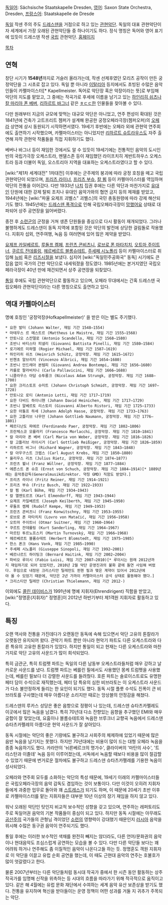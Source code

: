 [[독일어]]: Sächsische Staatskapelle Dresden, [[영어]]: Saxon State Orchestra, Dresden, [[프랑스어]]: Staatskapelle de Dresde

[[독일]] 작센 주의 주도 [[드레스덴]]을 거점으로 하고 있는 [[관현악단]]. 독일의 대표 관현악단이자 세계에서 가장 오래된 관현악단들 중 하나이기도 하다. 정식 명칭은 독어와 영어 표기에 있듯이 드레스덴 작센 [[국립]] 관현악단. [http://www.staatskapelle-dresden.de/ 홈페이지]

[[목차]]

== 연혁 ==
창단 시기가 '''1548년'''까지로 거슬러 올라가는데, 작센 선제후였던 모리츠 공작이 만든 궁정악단을 그 시초로 잡고 있다. 독일 뿐 아니라 [[이탈리아]] 등지에서도 초빙된 수많은 음악인들이 카펠마이스터[* Kapellmeister. 독어로 악단장 혹은 악장이라는 뜻]로 부임해 악단의 지도를 맡았고, 그 중에는 작곡가로 후세에 이름을 남기고 있는 [[하인리히 쉬츠]]나 [[칼 마리아 폰 베버]], [[리하르트 바그너]] 같은 [[ㅎㄷㄷ]]한 인물들을 찾아볼 수 있다.

다만 원래부터 지금의 규모에 맞먹는 대규모 악단은 아니었고, 연주 편성이 확대된 것은 1841년에 건축가 고트프리트 젬퍼가 설계해 완공한 궁정오페라극장(젬퍼오퍼)의 [[오페라]] 상연에 상시 동원되기 시작하면서였다. 19세기 후반에는 오페라 외에 관현악 연주회에도 출연하기 시작했으며, 카펠마이스터는 아니었지만 [[리하르트 슈트라우스]]도 자주 출연해 자작 관현악 작품들을 직접 지휘하기도 했다.


베버나 바그너 등이 재임한 것에서도 알 수 있듯이 19세기에는 전통적인 음악의 도시인 빈의 국립가극장 오케스트라, 멘델스존 등이 재임했던 라이프치히 게반트하우스 오케스트라 등과 더불어 독일, 오스트리아 지역을 대표하는 오케스트라였다고 할 수 있다.

[wiki:"제1차 세계대전" 1차대전] 이후에는 군주제의 붕괴에 따라 궁정 호칭을 떼고 국립 관현악단이 되었으며, [[프리츠 라이너]], [[프리츠 부슈]], [[칼 뵘]] 등이 카펠마이스터를 역임하며 악단의 전통을 이어갔다. 다만 1933년 [[나치]] 집권 후에는 다른 악단과 마찬가지로 [[유대인]] 단원에 대한 강제 탈퇴 조치나 유대인 음악가와의 협연 금지 등의 제재를 받았고, 1944년에는 [wiki:"파울 요제프 괴벨스" 괴벨스]의 국민 총동원령에 따라 강제 해산되기도 했다. 1945년에는 [[드레스덴 폭격]]으로 인해 국립오페라극장이 [[망했어요]] 상태로 대파되어 상주 공연장을 잃어버렸다.

종전 후 [[소련군]]의 군정을 거쳐 생존 단원들을 중심으로 다시 활동이 재개되었다. 그러나 불행하게도 드레스덴이 동독 지역에 포함된 것은 악단의 발전에 상당한 걸림돌로 작용했다. 지휘자 섭외, 연주여행, 녹음 등 여러면에 있어 많은 제약을 받았다. 

[[요제프 카일베르트]], [[루돌프 켐페]], [[프란츠 콘비츠니]], [[로브로 폰 마타치치]], [[오트마 주이트너]], [[쿠르트 잔데를링]], [[헤르베르트 블롬슈테트]], [[주세페 시노폴리]] 등이 카펠마이스터로 취임해 [[뉴비]] 혹은 [[리즈시절]]을 보냈다. 심지어 [wiki:"독일민주공화국" 동독] 시기에도 큰 잡음 없이 국가의 간판 악단으로 내세워졌을 정도였다. 1985년에는 본거지였던 국립오페라극장이 40년 만에 재건되면서 상주 공연장을 되찾았다.

[[통일]] 후에도 국립 관현악단으로 활동하고 있으며, 오페라 무대에서는 간혹 드레스덴 국립오페라 관현악단이라는 다른 명칭으로도 출연하고 있다.

== 역대 카펠마이스터 ==
명예 호칭인 '궁정악장(Hofkapellmeister)' 을 받은 이는 별도 주기했다.

 * 요한 발터 (Johann Walter, 재임 기간 1548–1554)
 * 마테우스 르 메스트르 (Mattheus Le Maistre, 재임 기간 1555–1568)
 * 안토니오 스칸델로 (Antonio Scandello, 재임 기간 1568–1580)
 * 조반니 바티스타 피넬리 (Giovanni Battista Pinelli, 재임 기간 1580–1584)
 * 로기에르 미하엘 (Rogier Michael, 재임 기간 1587–1619)
 * 하인리히 쉬츠 (Heinrich Schütz, 궁정악장. 재임 기간 1615–1672)
 * 빈첸초 알브리치 (Vincenzo Albrici, 재임 기간 1654–1680)
 * 조반니 안드레아 본템피 (Giovanni Andrea Bontempi, 재임 기간 1656–1680)
 * 카를로 팔라비치니 (Carlo Pallavicini, 재임 기간 1666–1688)
 * 니콜라우스 아담 슈투룽크 (Nicolaus Adam Strungk, 궁정악장. 재임 기간 1688–1700)
 * 요한 크리스토프 슈미트 (Johann Christoph Schmidt, 궁정악장. 재임 기간 1697–1728)
 * 안토니오 로티 (Antonio Lotti, 재임 기간 1717–1719)
 * 요한 다비드 하이니헨 (Johann David Heinichen, 재임 기간 1717–1729)
 * 조반니 알베르토 리스토리 (Giovanni Alberto Ristori, 재임 기간 1725–1733)
 * 요한 아돌프 하세 (Johann Adolph Hasse, 궁정악장. 재임 기간 1733–1763)
 * 요한 고틀리브 나우만 (Johann Gottlieb Naumann, 궁정악장. 재임 기간 1776–1801)
 * 페르디난도 파에르 (Ferdinando Paer, 궁정악장. 재임 기간 1802–1806)
 * 프란체스코 모를라키 (Francesco Morlacchi, 궁정악장. 재임 기간 1810–1841)
 * 칼 마리아 폰 베버 (Carl Maria von Weber, 궁정악장. 재임 기간 1816–1826)
 * 칼 고틀리브 라이시거 (Carl Gottlieb Reißiger, 궁정악장. 재임 기간 1826–1859)
 * 리하르트 바그너 (Richard Wagner, 궁정악장. 재임 기간 1843–1848)
 * 칼 아우구스트 크렙스 (Carl August Krebs, 재임 기간 1850–1880)
 * 율리우스 리츠 (Julius Rietz, 궁정악장. 재임 기간 1874–1877)
 * 프란츠 뷜너 (Franz Wüllner, 궁정악장. 재임 기간 1877–1884)
 * 에른스트 폰 슈흐 (Ernst von Schuch, 궁정악장. 재임 기간 1884–1914)[* 1889년에는 음악총감독(Generalmusikdirektor. 약칭 GMD) 직함도 받았다.]
 * 프리츠 라이너 (Fritz Reiner, 재임 기간 1914–1921)
 * 프리츠 부슈 (Fritz Busch, 재임 기간 1922–1933)
 * 칼 뵘 (Karl Böhm, 재임 기간 1934–1943)
 * 칼 엘멘도르프 (Karl Elmendorff, 재임 기간 1943–1944)
 * 요제프 카일베르트 (Joseph Keilberth, 재임 기간 1945–1950)
 * 루돌프 켐페 (Rudolf Kempe, 재임 기간 1949–1953)
 * 프란츠 콘비츠니 (Franz Konwitschny, 재임 기간 1953–1955)
 * 로브로 폰 마타치치 (Lovro von Matačić, 재임 기간 1956–1958)
 * 오트마 주이트너 (Otmar Suitner, 재임 기간 1960–1964)
 * 쿠르트 잔데를링 (Kurt Sanderling, 재임 기간 1964–1967)
 * 마르틴 투르노프스키 (Martin Turnovský, 재임 기간 1966–1968)
 * 헤르베르트 블롬슈테트 (Herbert Blomstedt, 재임 기간 1975–1985)
 * 한스 폰크 (Hans Vonk, 재임 기간 1985–1990)
 * 주세페 시노폴리 (Giuseppe Sinopoli, 재임 기간 1992–2001)
 * 베르나르드 하이팅크 (Bernard Haitink, 재임 기간 2002–2004)
 * 파비오 루이시 (Fabio Luisi, 재임 기간 2007–2010)[* 루이시는 원래 2012년까지 재임하기로 되어 있었지만, 2010년 2월 악단 운영진과의 불화 끝에 돌연 사임해 버렸다. 후임으로 내정된 크리스티안 틸레만도 뮌헨 필과 맺은 계약이 있어서 2012년에야 올 수 있었기 때문에, 악단은 2년 가까이 카펠마이스터 공석 상태로 활동해야 했다.]
 * 크리스티안 틸레만 (Christian Thielemann, 재임 기간 2012-)

이외에도 [[콜린 데이비스]]가 1991년에 명예 지휘자(Ehrendirigent) 직함을 받았고, [wiki:"정명훈(지휘자)" 정명훈]이 2012년 하반기부터 제1객원 지휘자로 활동하고 있다.

== 특징 ==
오랜 역사와 전통을 가진데다가 오랜동안 동독에 속해 있으면서 악단 고유의 톤칼라가 오랫동안 유지되어 왔다. 관악기 파트 뿐만 아니라 현악기 파트도 다른 오케스트라와 다른 특유의 고유한 톤칼라가 있었다. 하지만 통일이 되고 현재는 다른 오케스트라와 마찬가지로 악단 고유의 사운드가 많이 희석되었다.

특히 금관군, 특히 트럼펫 파트는 독일의 다른 남동부 오케스트라들처럼 매우 강하고 날카로운 사운드를 냈다. 트럼펫 파트는 베를린 필에서도 사용했던 몽케 트럼펫을 사용했는데, 베를린 필보다 더 강렬한 사운드를 들려줬다. 호른 파트는 솔로이스트로도 유명한 페터 담이 수석으로 재직했는데, 페터 담 특유의 심한 비브라토는 이 오케스트라 사운드가 다소 불안정하게 들리는 한 요인이 되기도 했다. 동독 시절 플룻 수석도 진폭이 큰 비브라토를 구사했는데 매우 아름다운 소리지만 때로는 앙상블의 안정감을 해쳤다. 

드레스덴의 루카스 성당은 좋은 음향으로 정평이 나 있는데, 드레스덴 슈타츠카펠레도 이곳에서 많은 녹음을 남겼다. 특히 70년대 다소 잔향있는 음향을 추구했던 EMI와 매우 궁합이 잘 맞았는데, 요훔이나 블롬슈테트와 녹음한 브루크너 교향곡 녹음에서 드레스덴 슈타츠카펠레의 아름다운 현악 사운드가 잘 살아있다.

동독 시절에는 악단의 좋은 기량에도 불구하고 사회주의 체제하에 있었기 때문에 많은 음반 녹음을 남기지는 못했다. 하지만 70년대에는 비용이 많이 드는 대형 오페라 녹음을 종종 녹음하기도 했다. 카라얀의 '뉘른베르크의 명가수', 클라이버의 '마탄의 사수', '트리스탄과 이졸데' 녹음 등이 이루어졌는데, 서독에서 녹음할 때보다 비용을 많이 절감할 수 있었기 때문에 번거로운 절차에도 불구하고 드레스덴 슈타츠카펠레를 기용한 녹음이 성사되었다.

오페라와 연주회 모두를 소화하는 악단의 특성 때문에, 19세기 이래의 카펠마이스터들은 국립오페라극장의 음악 감독도 겸임하는 것이 보통이다. 다만 이것이 오히려 지휘자들에게 과중한 업무로 돌아와 꽤 [[스트레스]]가 되기도 하며, 이 때문에 20세기 초반 이후로 카펠마이스터를 맡는 지휘자들은 대부분 10년 이상의 장기 재임을 하지 않고 있다.

워낙 오래된 악단인 탓인지 비교적 보수적인 성향을 갖고 있으며, 연주하는 레퍼토리도 주로 독일어권 음악의 기본 작품들이 중심이 되고 있다. 하지만 동독 시절에는 아무래도 [[공산주의]] 국가들의 큰형님 격이었던 [[소련]]의 영향력이 강대했기 때문인지 [[러시아]] 음악을 위시해 수많은 동구권 음악이 연주되기도 했다.

통일 후에는 이러한 보수적인 색채를 완전히 빼지는 않더라도, 다른 언어/문화권의 음악이나 현대음악도 조심스럽게 공연하는 모습을 볼 수 있다. 다만 다른 악단들 보다는 꽤 어려워 하거나 연주해도 좀 이질적인 음악이 나온다고들 하는 듯. 정명훈도 객원 지휘자로 이 악단을 이끌고 유럽 순회 공연을 했는데, 이 때도 근현대 음악의 연주는 호불호가 많이 엇갈렸다고 한다.

물론 2007년부터는 다른 악단들처럼 동시대 작곡가 중에서 한 시즌 동안 활동하는 상주 작곡가를 임명해 신작을 위촉하는 등 시대의 흐름을 따라가기 위해 적극적으로 움직이고 있다. 같은 해 4월에는 유럽 문화 재단에서 수여하는 세계 음악 유산 보존상을 받기도 했다. 전통을 유지하며 혁신을 받아들이는 운영 정책이 어떤 성과를 거둘 지 귀추가 주목되는 악단.
